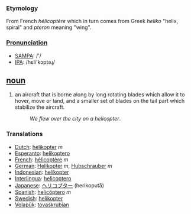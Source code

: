 === Etymology ===
From French ''hélicoptère'' which in turn comes from Greek ''heliko'' "helix, spiral" and ''pteron'' meaning "wing".

===[[Pronunciation]]===
*[[w:SAMPA|SAMPA]]: /'/
*[[w:IPA|IPA]]: /hεli'kɔptəɻ/


== [[noun]] ==
#an aircraft that is borne along by long rotating blades which allow it to hover, move or land, and a smaller set of blades on the tail part which stabilize the aircraft.
#:''We flew over the city on a helicopter''.

=== Translations ===
*[[Dutch]]: [[helikopter]] ''m''
*[[Esperanto]]: [[helikoptero]]
*[[French]]: [[hélicoptère]] ''m''
*[[German]]: [[Helikopter]] ''m'', [[Hubschrauber]] ''m''
*[[Indonesian]]: [[helikopter]]
*[[Interlingua]]: [[helicoptero]]
*[[Japanese]]: [[ヘリコプター]] (herikoputā)
*[[Spanish]]: [[helicóptero]] ''m''
*[[Swedish]]: [[helikopter]]
*[[Volapük]]: [[tovaskrubian]]
